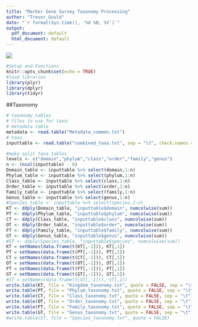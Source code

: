 ```yaml
---
title: "Marker Gene Survey Taxonomy Processing"
author: "Trevor_Gould"
date: "`r format(Sys.time(), '%d %B, %Y')`"
output:
  pdf_document: default
  html_document: default
---
```

![](/Users/goul0109/Documents/UMII-full-banner.png)

```r
#Setup and Functions
knitr::opts_chunk$set(echo = TRUE)
#load libraries
library(plyr)
library(dplyr)
library(tidyr)
```
##Taxonomy

```r
# taxonomy_tables
# files to use for taxa:
# metadata table
metadata <- read.table("Metadata_common.txt")
# taxa
inputtable <- read.table("combined_taxa.txt", sep = "\t", check.names = FALSE)

#make split taxa tables
levels <- c("domain","phylum","class","order","family","genus")
n <- (ncol(inputtable) - 6)
Domain_table <- inputtable %>% select(domain,1:n)
Phylum_table <- inputtable %>% select(phylum,1:n)
Class_table <- inputtable %>% select(class,1:n)
Order_table <- inputtable %>% select(order,1:n)
Family_table <- inputtable %>% select(family,1:n)
Genus_table <- inputtable %>% select(genus,1:n)
#Species_table <- inputtable %>% select(species,1:n)
KT <- ddply(Domain_table, "inputtable$domain", numcolwise(sum))
PT <- ddply(Phylum_table, "inputtable$phylum", numcolwise(sum))
CT <- ddply(Class_table, "inputtable$class", numcolwise(sum))
OT <- ddply(Order_table, "inputtable$order", numcolwise(sum))
FT <- ddply(Family_table, "inputtable$family", numcolwise(sum))
GT <- ddply(Genus_table, "inputtable$genus", numcolwise(sum))
#ST <- ddply(Species_table, "inputtable$species", numcolwise(sum))
KT = setNames(data.frame(t(KT[,-1])), KT[,1])
PT = setNames(data.frame(t(PT[,-1])), PT[,1])
CT = setNames(data.frame(t(CT[,-1])), CT[,1])
OT = setNames(data.frame(t(OT[,-1])), OT[,1])
FT = setNames(data.frame(t(FT[,-1])), FT[,1])
GT = setNames(data.frame(t(GT[,-1])), GT[,1])
#ST = setNames(data.frame(t(ST[,-1])), ST[,1])
write.table(KT, file = "Kingdom_taxonomy.txt", quote = FALSE, sep = "\t")
write.table(PT, file = "Phylum_taxonomy.txt", quote = FALSE, sep = "\t")
write.table(CT, file = "Class_taxonomy.txt", quote = FALSE, sep = "\t")
write.table(OT, file = "Order_taxonomy.txt", quote = FALSE, sep = "\t")
write.table(FT, file = "Family_taxonomy.txt", quote = FALSE, sep = "\t")
write.table(GT, file = "Genus_taxonomy.txt", quote = FALSE, sep = "\t")
#write.table(ST, file = "Species_taxonomy.txt", quote = FALSE)
```